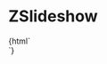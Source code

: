 
<Meta
  title="Myz/ZSlideshow"
  component="z-slideshow"
/>

# ZSlideshow

<Preview>
  <Story name="ZSlideshow-sample">{html`<div style="width:500px;">
    <z-slideshow
      data='["https://cdn.pixabay.com/photo/2015/03/28/16/40/lake-696098_960_720.jpg","https://cdn.pixabay.com/photo/2013/02/21/19/06/drink-84533_960_720.jpg","https://cdn.pixabay.com/photo/2016/04/18/22/05/seashells-1337565_960_720.jpg"]'
    ></z-slideshow>
  </div>`}</Story>
</Preview>

<Props of="z-slideshow" />
